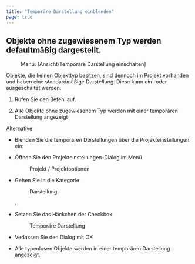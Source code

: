 ```yaml
---
title: "Temporäre Darstellung einblenden"
page: true
---
```

## Objekte ohne zugewiesenem Typ werden defaultm&#228;&#223;ig dargestellt.
 <Menu> Menu: [Ansicht/Temporäre Darstellung einschalten] </Menu> 

<Success>
Objekte, die keinen Objekttyp besitzen, sind dennoch im Projekt vorhanden und haben eine standardm&#228;&#223;ige Darstellung. Diese kann ein- oder ausgeschaltet werden.
</Success>


1. Rufen Sie den Befehl auf.

2. Alle Objekte ohne zugewiesenem Typ werden mit einer tempor&#228;ren Darstellung angezeigt



 
Alternative


- Blenden Sie die tempor&#228;ren Darstellungen &#252;ber die Projekteinstellungen ein:

- &#214;ffnen Sie den Projekteinstellungen-Dialog im Men&#252; <Menu>Projekt /  Projektoptionen</Menu> 
- Gehen Sie in die Kategorie <Menu>Darstellung</Menu> .

- Setzen Sie das H&#228;ckchen der Checkbox <Menu>Temporäre Darstellung</Menu> 
- Verlassen Sie den Dialog mit <Border>OK</Border> 
- Alle typenlosen Objekte werden in einer tempor&#228;ren Darstellung angezeigt.





